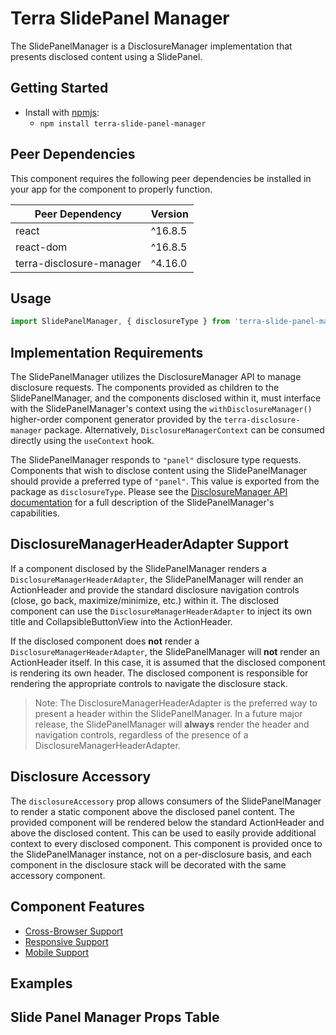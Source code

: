 


<Badge />

# Terra SlidePanel Manager

The SlidePanelManager is a DisclosureManager implementation that presents disclosed content using a SlidePanel.

## Getting Started

- Install with [npmjs](https://www.npmjs.com):
  - `npm install terra-slide-panel-manager`

<!-- AUTO-GENERATED-CONTENT:START Peer Dependencies -->
## Peer Dependencies

This component requires the following peer dependencies be installed in your app for the component to properly function.

| Peer Dependency | Version |
|-|-|
| react | ^16.8.5 |
| react-dom | ^16.8.5 |
| terra-disclosure-manager | ^4.16.0 |

<!-- AUTO-GENERATED-CONTENT:END -->

## Usage
```jsx
import SlidePanelManager, { disclosureType } from 'terra-slide-panel-manager';
```

## Implementation Requirements

The SlidePanelManager utilizes the DisclosureManager API to manage disclosure requests. The components provided as children to the SlidePanelManager, and the components disclosed within it, must interface with the SlidePanelManager's context using the `withDisclosureManager()` higher-order component generator provided by the `terra-disclosure-manager` package. Alternatively, `DisclosureManagerContext` can be consumed directly using the `useContext` hook.

The SlidePanelManager responds to `"panel"` disclosure type requests. Components that wish to disclose content using the SlidePanelManager should provide a preferred type of `"panel"`. This value is exported from the package as `disclosureType`. Please see the [DisclosureManager API documentation](https://engineering.cerner.com/terra-ui/#/components/terra-disclosure-manager/disclosure-manager/disclosure-manager-api) for a full description of the SlidePanelManager's capabilities.

## DisclosureManagerHeaderAdapter Support

If a component disclosed by the SlidePanelManager renders a `DisclosureManagerHeaderAdapter`, the SlidePanelManager will render an ActionHeader and provide the standard disclosure navigation controls (close, go back, maximize/minimize, etc.) within it. The disclosed component can use the `DisclosureManagerHeaderAdapter` to inject its own title and CollapsibleButtonView into the ActionHeader.

If the disclosed component does **not** render a `DisclosureManagerHeaderAdapter`, the SlidePanelManager will **not** render an ActionHeader itself. In this case, it is assumed that the disclosed component is rendering its own header. The disclosed component is responsible for rendering the appropriate controls to navigate the disclosure stack.

> Note: The DisclosureManagerHeaderAdapter is the preferred way to present a header within the SlidePanelManager. In a future major release, the SlidePanelManager will **always** render the header and navigation controls, regardless of the presence of a DisclosureManagerHeaderAdapter.

## Disclosure Accessory

The `disclosureAccessory` prop allows consumers of the SlidePanelManager to render a static component above the disclosed panel content. The provided component will be rendered below the standard ActionHeader and above the disclosed content. This can be used to easily provide additional context to every disclosed component. This component is provided once to the SlidePanelManager instance, not on a per-disclosure basis, and each component in the disclosure stack will be decorated with the same accessory component.

## Component Features

- [Cross-Browser Support](https://engineering.cerner.com/terra-ui/contributing/terra-ui/component-standards#cross-browser-support)
- [Responsive Support](https://engineering.cerner.com/terra-ui/contributing/terra-ui/component-standards#responsive-support)
- [Mobile Support](https://engineering.cerner.com/terra-ui/contributing/terra-ui/component-standards#mobile-support)

## Examples 
<SlidePanelManagerExample title="Overlay Example" />
<SlidePanelManagerSquishExample title="Squish Example" />
<SlidePanelManagerAccessoryExample  title="Disclosure Accessory Example" />

## Slide Panel Manager Props Table 
<SlidePanelManagerPropsTable />
